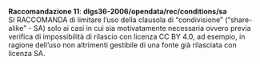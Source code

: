 ::: {#racc-11 .callout-note appearance="simple" icon=false .raccomandazione}
[**Raccomandazione 11**]{.testo-blu}: **dlgs36-2006/opendata/rec/conditions/sa**<br>
SI RACCOMANDA di limitare l'uso della clausola di “condivisione” (“share-alike” - SA) solo ai casi in cui sia motivatamente necessaria ovvero previa verifica di impossibilità di rilascio con licenza CC BY 4.0, ad esempio, in ragione dell'uso non altrimenti gestibile di una fonte già rilasciata con licenza SA.
:::


